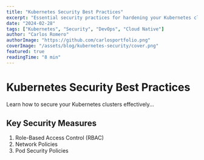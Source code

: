 ```yaml
---
title: "Kubernetes Security Best Practices"
excerpt: "Essential security practices for hardening your Kubernetes clusters in production environments."
date: "2024-02-28"
tags: ["Kubernetes", "Security", "DevOps", "Cloud Native"]
author: "Carlos Romero"
authorImage: "https://github.com/carlosportfolio.png"
coverImage: "/assets/blog/kubernetes-security/cover.png"
featured: true
readingTime: "8 min"
---
```


# Kubernetes Security Best Practices

Learn how to secure your Kubernetes clusters effectively...

## Key Security Measures

1. Role-Based Access Control (RBAC)
2. Network Policies
3. Pod Security Policies
